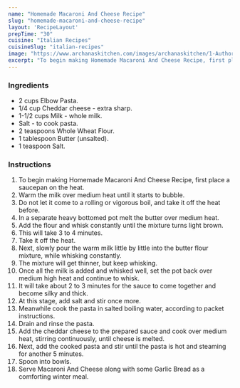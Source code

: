 ---
name: "Homemade Macaroni And Cheese Recipe"
slug: "homemade-macaroni-and-cheese-recipe"
layout: 'RecipeLayout'
prepTime: "30"
cuisine: "Italian Recipes"
cuisineSlug: "italian-recipes"
image: "https://www.archanaskitchen.com/images/archanaskitchen/1-Author/Divya_Shivaraman_/Homemade_Mac_and_Cheese.jpg"
excerpt: "To begin making Homemade Macaroni And Cheese Recipe, first place a saucepan on the heat"
---

### Ingredients

- 2 cups Elbow Pasta.
- 1/4 cup Cheddar cheese - extra sharp.
- 1-1/2 cups Milk - whole milk.
- Salt - to cook pasta.
- 2 teaspoons Whole Wheat Flour.
- 1 tablespoon Butter (unsalted).
- 1 teaspoon Salt.

### Instructions

1. To begin making Homemade Macaroni And Cheese Recipe, first place a saucepan on the heat.
1. Warm the milk over medium heat until it starts to bubble.
1. Do not let it come to a rolling or vigorous boil, and take it off the heat before.
1. In a separate heavy bottomed pot melt the butter over medium heat.
1. Add the flour and whisk constantly until the mixture turns light brown.
1. This will take 3 to 4 minutes.
1. Take it off the heat.
1. Next, slowly pour the warm milk little by little into the butter flour mixture, while whisking constantly.
1. The mixture will get thinner, but keep whisking.
1. Once all the milk is added and whisked well, set the pot back over medium high heat and continue to whisk.
1. It will take about 2 to 3 minutes for the sauce to come together and become silky and thick.
1. At this stage, add salt and stir once more.
1. Meanwhile cook the pasta in salted boiling water, according to packet instructions.
1. Drain and rinse the pasta.
1. Add the cheddar cheese to the prepared sauce and cook over medium heat, stirring continuously, until cheese is melted.
1. Next, add the cooked pasta and stir until the pasta is hot and steaming for another 5 minutes.
1. Spoon into bowls.
1. Serve Macaroni And Cheese along with some Garlic Bread as a comforting winter meal.

